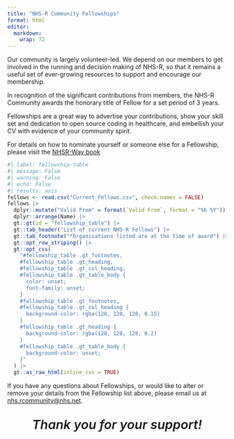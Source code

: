 ```yaml
---
title: "NHS-R Community Fellowships"
format: html
editor: 
  markdown: 
    wrap: 72
---
```


Our community is largely volunteer-led. We depend on our members to get
involved in the running and decision making of NHS-R, so that it remains
a useful set of ever-growing resources to support and encourage our
membership.

In recognition of the significant contributions from members, the NHS-R
Community awards the honorary title of Fellow for a set period of 3
years.

Fellowships are a great way to advertise your contributions, show your
skill set and dedication to open source coding in healthcare, and
embellish your CV with evidence of your community spirit.

For details on how to nominate yourself or someone else for a
Fellowship, please visit the [NHSR-Way
book](https://nhsrway.nhsrcommunity.com/nhsr-fellows.html)

```r
#| label: fellowship-table
#| message: False
#| warning: False
#| echo: False
#| results: asis
fellows <- read.csv("Current_Fellows.csv", check.names = FALSE)
fellows |>
  dplyr::mutate("Valid From" = format(`Valid From`, format = "%b %Y")) |>
  dplyr::arrange(Name) |>
  gt::gt(id = "fellowship_table") |>
  gt::tab_header("List of current NHS-R Fellows") |>
  gt::tab_footnote("*Organisations listed are at the time of award") |>
  gt::opt_row_striping() |>
  gt::opt_css(
    "#fellowship_table .gt_footnotes,
    #fellowship_table .gt_heading,
    #fellowship_table .gt_col_heading,
    #fellowship_table .gt_table_body {
      color: unset;
      font-family: unset;
    }
    #fellowship_table .gt_footnotes,
    #fellowship_table .gt_col_heading {
      background-color: rgba(128, 128, 128, 0.15)
    }
    #fellowship_table .gt_heading {
      background-color: rgba(128, 128, 128, 0.2)
    }
    #fellowship_table .gt_table_body {
      background-color: unset;
    }"
  ) |>
  gt::as_raw_html(inline_css = TRUE)
```

If you have any questions about Fellowships, or would like to alter or
remove your details from the Fellowship list above, please email us at
[nhs.rcommunity\@nhs.net](mailto:nhs.rcommunity@nhs.net).

::: {style="font-size: 1.8rem; font-style: italic; font-weight: 600; text-align: center;"}
Thank you for your support!
:::
